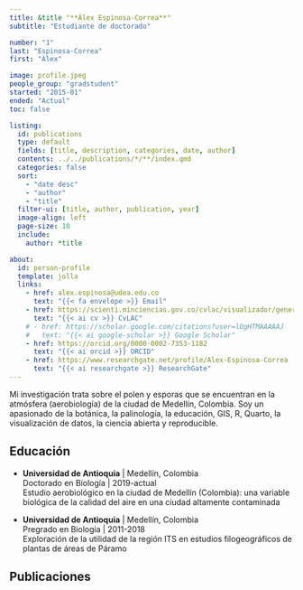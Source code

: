 ```yaml
---
title: &title "**Álex Espinosa-Correa**"
subtitle: "Estudiante de doctorado"

number: "1"
last: "Espinosa-Correa"
first: "Álex"

image: profile.jpeg
people_group: "gradstudent"
started: "2015-01"
ended: "Actual"
toc: false

listing: 
  id: publications
  type: default
  fields: [title, description, categories, date, author]
  contents: ../../publications/*/**/index.qmd
  categories: false
  sort:
    - "date desc"
    - "author"
    - "title"
  filter-ui: [title, author, publication, year]
  image-align: left
  page-size: 10
  include:
    author: *title

about:
  id: person-profile
  template: jolla
  links:
    - href: alex.espinosa@udea.edu.co
      text: "{{< fa envelope >}} Email"
    - href: https://scienti.minciencias.gov.co/cvlac/visualizador/generarCurriculoCv.do?cod_rh=0000117836
      text: "{{< ai cv >}} CvLAC"
    # - href: https://scholar.google.com/citations?user=lOgHTMAAAAAJ
    #   text: "{{< ai google-scholar >}} Google Scholar"
    - href: https://orcid.org/0000-0002-7353-1182
      text: "{{< ai orcid >}} ORCID"
    - href: https://www.researchgate.net/profile/Alex-Espinosa-Correa
      text: "{{< ai researchgate >}} ResearchGate"
---
```


:::{#person-profile}
:::

Mi investigación trata sobre el polen y esporas que se encuentran en la atmósfera (aerobiología) de la ciudad de Medellín, Colombia. Soy un apasionado de la botánica, la palinología, la educación, GIS, R, Quarto, la visualización de datos, la ciencia abierta y reproducible. 

## Educación

-   **Universidad de Antioquia** \| Medellín, Colombia\
    Doctorado en Biología \| 2019-actual\
    Estudio aerobiológico en la ciudad de Medellín (Colombia): una variable biológica de la calidad del aire en una ciudad altamente contaminada

-   **Universidad de Antioquia** \| Medellín, Colombia\
    Pregrado en Biología \| 2011-2018\
    Exploración de la utilidad de la región ITS en estudios filogeográficos de plantas de áreas de Páramo

## Publicaciones

::: {#publications}
:::